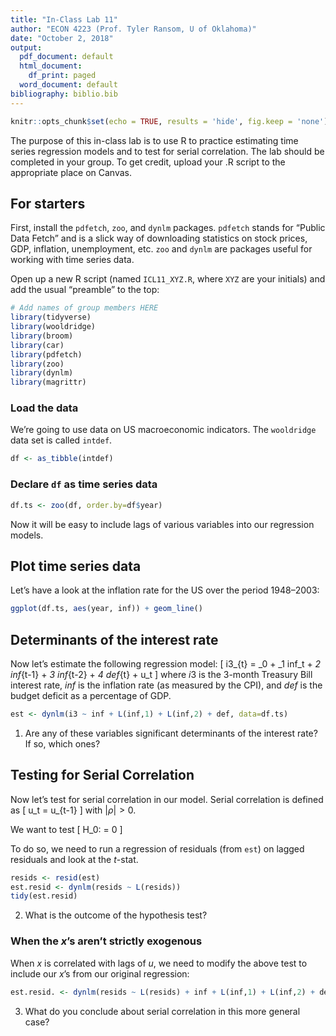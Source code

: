 ---
title: "In-Class Lab 11"
author: "ECON 4223 (Prof. Tyler Ransom, U of Oklahoma)"
date: "October 2, 2018"
output:
  pdf_document: default
  html_document:
    df_print: paged
  word_document: default
bibliography: biblio.bib
---

```{r setup, include=FALSE}
knitr::opts_chunk$set(echo = TRUE, results = 'hide', fig.keep = 'none')
```

The purpose of this in-class lab is to use R to practice estimating time series regression models and to test for serial correlation. The lab should be completed in your group. To get credit, upload your .R script to the appropriate place on Canvas.

## For starters
First, install the `pdfetch`, `zoo`, and `dynlm` packages. `pdfetch` stands for "Public Data Fetch" and is a slick way of downloading statistics on stock prices, GDP, inflation, unemployment, etc. `zoo` and `dynlm` are packages useful for working with time series data.

Open up a new R script (named `ICL11_XYZ.R`, where `XYZ` are your initials) and add the usual "preamble" to the top:
```{r message=FALSE, warning=FALSE, paged.print=FALSE}
# Add names of group members HERE
library(tidyverse)
library(wooldridge)
library(broom)
library(car)
library(pdfetch)
library(zoo)
library(dynlm)
library(magrittr)
```

### Load the data
We're going to use data on US macroeconomic indicators. The `wooldridge` data set is called `intdef`.

```{r}
df <- as_tibble(intdef)
```

### Declare `df` as time series data
```{r}
df.ts <- zoo(df, order.by=df$year)
```

Now it will be easy to include lags of various variables into our regression models.

## Plot time series data
Let's have a look at the inflation rate for the US over the period 1948--2003:
```{r}
ggplot(df.ts, aes(year, inf)) + geom_line()
```

## Determinants of the interest rate
Now let's estimate the following regression model:
\[
i3_{t} = \beta_0 + \beta_1 inf_t + \beta_2 inf_{t-1} + \beta_3 inf_{t-2} + \beta_4 def_{t} + u_t
\]
where $i3$ is the 3-month Treasury Bill interest rate, $inf$ is the inflation rate (as measured by the CPI), and $def$ is the budget deficit as a percentage of GDP.

```{r}
est <- dynlm(i3 ~ inf + L(inf,1) + L(inf,2) + def, data=df.ts)
```

1. Are any of these variables significant determinants of the interest rate? If so, which ones?

## Testing for Serial Correlation
Now let's test for serial correlation in our model. Serial correlation is defined as
\[
u_t = \rho u_{t-1}
\]
with $\vert\rho\vert>0$.

We want to test
\[
H_0: \rho = 0
\]

To do so, we need to run a regression of residuals (from `est`) on lagged residuals and look at the $t$-stat.

```{r}
resids <- resid(est)
est.resid <- dynlm(resids ~ L(resids))
tidy(est.resid)
```

2. What is the outcome of the hypothesis test?

### When the $x$'s aren't strictly exogenous 
When $x$ is correlated with lags of $u$, we need to modify the above test to include our $x$'s from our original regression:

```{r}
est.resid. <- dynlm(resids ~ L(resids) + inf + L(inf,1) + L(inf,2) + def, data = df.ts)
```

3. What do you conclude about serial correlation in this more general case?
